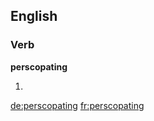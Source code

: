==English==

===Verb===
'''perscopating'''

# {{present participle of|[[perscopate]]}}

[[de:perscopating]]
[[fr:perscopating]]